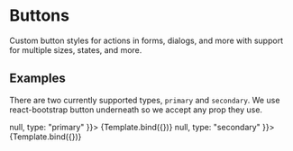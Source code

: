 

<Meta title="Components/Button" component={Button} />

# Buttons

Custom button styles for actions in forms, dialogs, and more with support for multiple sizes, states, and more.

## Examples

There are two currently supported types, `primary` and `secondary`. We use react-bootstrap button underneath so we accept any prop they use.


<Canvas>
  <Story name="Primary" args={{ 
      text: "Primary!",
      onClick: () => null,
      type: "primary"
    }}>
    {Template.bind({})}
   </Story>
  <Story name="Secondary" args={{ 
      text: "Secondary!",
      onClick: () => null,
      type: "secondary"
    }}>
    {Template.bind({})}
   </Story>
</Canvas>
